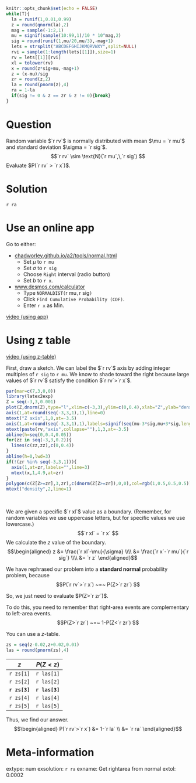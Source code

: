 ```r
knitr::opts_chunk$set(echo = FALSE)
while(T){
  la = runif(1,0.01,0.99)
  z = round(qnorm(la),2)
  mag = sample(-1:2,1)
  mu = signif(sample(10:99,1)/10 * 10^mag,2)
  sig = round(runif(1,mu/20,mu/3),-mag+1)
  lets = strsplit("ABCDEFGHIJKMQRVWXY",split=NULL)
  rvi = sample(1:length(lets[[1]]),size=1)
  rv = lets[[1]][rvi]
  xl = tolower(rv)
  x = round(z*sig+mu,-mag+1)
  z = (x-mu)/sig
  zr = round(z,2)
  la = round(pnorm(z),4)
  ra = 1-la
  if(sig != 0 & z == zr & z != 0){break}
}
```

Question
========
Random variable $`r rv`$ is normally distributed with mean $\mu = `r mu`$ and standard deviation $\sigma = `r sig`$.
$$`r rv` \sim \text{N}(`r mu`,\,`r sig`) $$
Evaluate $P(`r rv` > `r x`)$.


Solution
========

`r ra`

# Use an online app

Go to either: 

* [chadworley.github.io/a2/tools/normal.html](https://chadworley.github.io/a2/tools/normal.html)
    * Set $\mu$ to `r mu`
    * Set $\sigma$ to `r sig`
    * Choose `Right` interval (radio button)
    * Set $b$ to `r x`.
* [www.desmos.com/calculator](https://www.desmos.com/calculator)
    * Type `NORMALDIST(`r mu`,`r sig`)`
    * Click `Find Cumulative Probability (CDF)`.
    * Enter `r x` as Min.

[video (using app)](https://vimeo.com/531933725){target="_blank"}


# Using z table

[video (using z-table)](https://vimeo.com/531933369){target="_blank"}

First, draw a sketch. We can label the $`r rv`$ axis by adding integer multiples of `r sig` to `r mu`. We know to shade toward the right because large values of $`r rv`$ satisfy the condition $`r rv`>`r x`$.

```r
par(mar=c(7,3,0,0))
library(latex2exp)
Z = seq(-3,3,0.001)
plot(Z,dnorm(Z),type="l",xlim=c(-3,3),ylim=c(0,0.4),xlab="Z",ylab="density",axes=F,ann=F,lwd=3)
axis(1,at=round(seq(-3,3,1),1),line=0)
mtext("Z axis",1,0,at=-3.5)
axis(1,at=round(seq(-3,3,1),1),labels=signif(seq(mu-3*sig,mu+3*sig,length.out=7),3),line=3)
mtext(paste(rv,"axis",collapse=""),1,3,at=-3.5)
abline(h=seq(0,0.4,0.05))
for(zz in seq(-3,3,0.2)){
  lines(c(zz,zz),c(0,0.4))
}
abline(h=0,lwd=3)
if(!(zr %in% seq(-3,3,1))){
  axis(1,at=zr,labels="",line=3)
  mtext(x,1,4.9,at=zr)
}
polygon(c(Z[Z>=zr],3,zr),c(dnorm(Z[Z>=zr]),0,0),col=rgb(1,0.5,0.5,0.5))
mtext("density",2,line=1)
```
\


We are given a specific $`r xl`$ value as a boundary. (Remember, for random variables we use uppercase letters, but for specific values we use lowercase.)
$$`r xl` = `r x` $$
We calculate the $z$ value of the boundary.
$$\begin{aligned}
z &= \frac{`r xl`-\mu}{\sigma} \\\\
&= \frac{`r x`-`r mu`}{`r sig`} \\\\
&= `r z`
\end{aligned}$$

We have rephrased our problem into a **standard normal** probability problem, because
$$P(`r rv`>`r x`) ~=~ P(Z>`r zr`) $$

So, we just need to evaluate $P(Z>`r zr`)$. 

To do this, you need to remember that right-area events are complementary to left-area events.
$$P(Z>`r zr`) ~=~ 1-P(Z<`r zr`) $$

You can use a $z$-table.
```r
zs = seq(z-0.02,z+0.02,0.01)
las = round(pnorm(zs),4)
```

| $z$ | $P(Z<z)$ |
|:---:|:---:|
| `r zs[1]` | `r las[1]` |
| `r zs[2]` | `r las[2]` |
| **`r zs[3]`** | **`r las[3]`** |
| `r zs[4]` | `r las[4]` |
| `r zs[5]` | `r las[5]` |


Thus, we find our answer.
$$\begin{aligned}
P(`r rv`>`r x`) &= 1-`r la` \\
&= `r ra` 
\end{aligned}$$


Meta-information
================
extype: num
exsolution: `r ra`
exname: Get rightarea from normal
extol: 0.0002




